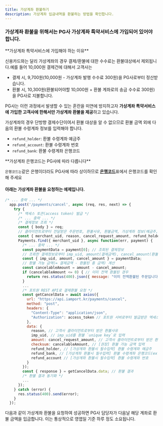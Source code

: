 ```yaml
---
title: 가상계좌 환불하기
description: 가상계좌 입금내역을 환불하는 방법을 확인합니다.
---
```



### 가상계좌 환불을 위해서는 PG사 **가상계좌 특약서비스**에 가입되어 있어야 합니다.

<Hint style="info">
**가상계좌 특약서비스에 가입해야 하는 이유**

신용카드와는 달리 가상계좌의 경우 결제/환불에 대한 수수료는 환불대상에서 제외됩니다.예를 들어 10,000원 결제건에 대해서 고객사는

- 결제 시, 9,700원(10,000원 - 가상계좌 발행 수수료 300원)을 PG사로부터 정산받습니다.
- 환불 시, 10,300원(환불되어야할 10,000원 + 환불 계좌로의 송금 수수료 300원)을 PG사로 지불합니다.

PG사는 이런 과정에서 발생할 수 있는 혼란을 미연에 방지하고자 **가상계좌 특약서비스에 가입한 고객사에 한해서만 가상계좌 환불을 제공**하고 있습니다.

</Hint>

가상계좌의 경우 단방향 결제수단이여서 환불 대상을 알 수 없으므로 환불 금액 외에 다음의 환불 수령계좌 정보를 입력해야 합니다.

- `refund_holder`: 환불 수령계좌 예금주
- `refund_account`: 환불 수령계좌 번호
- `refund_bank`: 환불 수령계좌 은행코드

<Hint style="info">
**가상계좌 은행코드는 PG사에 따라 다릅니다**

`은행코드는`같은 은행이더라도 PG사에 따라 상이하므로 [**은행코드**](../../tip/pg-1)표에서 은행코드를 확인해 주세요

</Hint>

#### 아래는 가상계좌 환불을 요청하는 예제입니다.

```javascript title="Node.js"
/* ... 중략 ... */
  app.post('/payments/cancel', async (req, res, next) => {
    try {
      /* 액세스 토큰(access token) 발급 */
      /* ... 중략 ... */
      /* 결제정보 조회 */
      const { body } = req;
      // 클라이언트로부터 전달받은 주문번호, 환불사유, 환불금액, 가상계좌 정보(예금주, 계좌번호, 은행코드)
      const { merchant_uid, reason, cancel_request_amount, refund_holder, refund_bank, refund_account } = body;
      Payments.find({ merchant_uid }, async function(err, payment) {
        /* ... 중략 ... */
        const paymentData = payment[0]; // 조회된 결제정보
        // 조회한 결제정보로부터 imp_uid, amount(결제금액), cancel_amount(환불된 총 금액) 추출
        const { imp_uid, amount, cancel_amount } = paymentData;
        // 환불 가능 금액(= 결제금액 - 환불된 총 금액) 계산
        const cancelableAmount = amount - cancel_amount;
        if (cancelableAmount <= 0) { // 이미 전액 환불된 경우
          return res.status(400).json({ message: "이미 전액환불된 주문입니다." });
        }
        ...
        /* 포트원 REST API로 결제환불 요청 */
        const getCancelData = await axios({
          url: "https://api.iamport.kr/payments/cancel",
          method: "post",
          headers: {
            "Content-Type": "application/json",
            "Authorization": access_token // 포트원 서버로부터 발급받은 엑세스 토큰
          },
          data: {
            reason, // 고객사 클라이언트로부터 받은 환불사유
            imp_uid, // imp_uid를 환불 `unique key`로 입력
            amount: cancel_request_amount, // 고객사 클라이언트로부터 받은 환불금액
            checksum: cancelableAmount, // [권장] 환불 가능 금액 입력
            refund_holder, // [가상계좌 환불시 필수입력] 환불 수령계좌 예금주
            refund_bank, // [가상계좌 환불시 필수입력] 환불 수령계좌 은행코드(ex. KG이니시스의 경우 신한은행은 88번)
            refund_account // [가상계좌 환불시 필수입력] 환불 수령계좌 번호
          }
        });
        const { response } = getCancelData.data; // 환불 결과
        /* 환불 결과 동기화 */
        ...
      });
    } catch (error) {
      res.status(400).send(error);
    }
  });
```

다음과 같이 가상계좌 환불을 요청하여 성공하면 PG사 담당자가 다음날 해당 계좌로 환불 금액을 입금합니다. 이는 통상적으로 영엽일 기준 하루 정도 소요됩니다.

<Figure src="/gitbook-assets/ko/vbank-refund-process.png" caption="가상게좌 환불 FLOW" />
